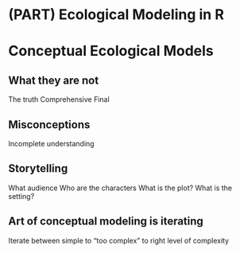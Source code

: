 # (PART) Ecological Modeling in R {-} 

# Conceptual Ecological Models

## What they are not
The truth
Comprehensive
Final

## Misconceptions
Incomplete understanding

## Storytelling
What audience
Who are the characters
What is the plot?
What is the setting?

## Art of conceptual modeling is iterating
Iterate between simple to "too complex" to right level of complexity

